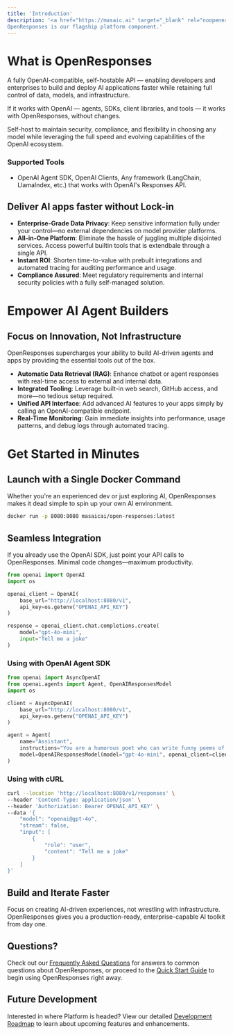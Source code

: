 ```yaml
---
title: 'Introduction'
description: '<a href="https://masaic.ai" target="_blank" rel="noopener noreferrer">Masaic</a> is the most open AI Developer Platform — enterprise-grade, OpenAI-compatible, and built without vendor lock-in.
OpenResponses is our flagship platform component.'
---
```

# What is OpenResponses

A fully OpenAI-compatible, self-hostable API — enabling developers and enterprises to build and deploy AI applications faster while retaining full control of data, models, and infrastructure.

If it works with OpenAI — agents, SDKs, client libraries, and tools — it works with OpenResponses, without changes.

Self-host to maintain security, compliance, and flexibility in choosing any model while leveraging the full speed and evolving capabilities of the OpenAI ecosystem.

### Supported Tools

- OpenAI Agent SDK, OpenAI Clients, Any framework (LangChain, LlamaIndex, etc.) that works with OpenAI's Responses API.


## Deliver AI apps faster without Lock-in

- **Enterprise-Grade Data Privacy**: Keep sensitive information fully under your control—no external dependencies on model provider platforms.
- **All-in-One Platform**: Eliminate the hassle of juggling multiple disjointed services. Access powerful builtin tools that is extendbale through a single API.
- **Instant ROI**: Shorten time-to-value with prebuilt integrations and automated tracing for auditing performance and usage.
- **Compliance Assured**: Meet regulatory requirements and internal security policies with a fully self-managed solution.

# Empower AI Agent Builders

## Focus on Innovation, Not Infrastructure
OpenResponses supercharges your ability to build AI-driven agents and apps by providing the essential tools out of the box.
- **Automatic Data Retrieval (RAG)**: Enhance chatbot or agent responses with real-time access to external and internal data.
- **Integrated Tooling**: Leverage built-in web search, GitHub access, and more—no tedious setup required.
- **Unified API Interface**: Add advanced AI features to your apps simply by calling an OpenAI-compatible endpoint.
- **Real-Time Monitoring**: Gain immediate insights into performance, usage patterns, and debug logs through automated tracing.

# Get Started in Minutes

## Launch with a Single Docker Command
Whether you're an experienced dev or just exploring AI, OpenResponses makes it dead simple to spin up your own AI environment.

```bash
docker run -p 8080:8080 masaicai/open-responses:latest
```

## Seamless Integration
If you already use the OpenAI SDK, just point your API calls to OpenResponses. Minimal code changes—maximum productivity.

```python
from openai import OpenAI
import os

openai_client = OpenAI(
    base_url="http://localhost:8080/v1", 
    api_key=os.getenv("OPENAI_API_KEY")
)

response = openai_client.chat.completions.create(
    model="gpt-4o-mini",
    input="Tell me a joke"
)
```

### Using with OpenAI Agent SDK
```python
from openai import AsyncOpenAI
from openai.agents import Agent, OpenAIResponsesModel
import os

client = AsyncOpenAI(
    base_url="http://localhost:8080/v1", 
    api_key=os.getenv("OPENAI_API_KEY")
)

agent = Agent(
    name="Assistant",
    instructions="You are a humorous poet who can write funny poems of 4 lines.",
    model=OpenAIResponsesModel(model="gpt-4o-mini", openai_client=client)
)
```

### Using with cURL
```bash
curl --location 'http://localhost:8080/v1/responses' \
--header 'Content-Type: application/json' \
--header 'Authorization: Bearer OPENAI_API_KEY' \
--data '{
    "model": "openai@gpt-4o",
    "stream": false,
    "input": [
        {
            "role": "user",
            "content": "Tell me a joke"
        }
    ]
}'
```

## Build and Iterate Faster
Focus on creating AI-driven experiences, not wrestling with infrastructure. OpenResponses gives you a production-ready, enterprise-capable AI toolkit from day one.

## Questions?
Check out our [Frequently Asked Questions](/faq) for answers to common questions about OpenResponses, or proceed to the [Quick Start Guide](/quickstart) to begin using OpenResponses right away.

## Future Development
Interested in where Platform is headed? View our detailed [Development Roadmap](/roadmap) to learn about upcoming features and enhancements.
